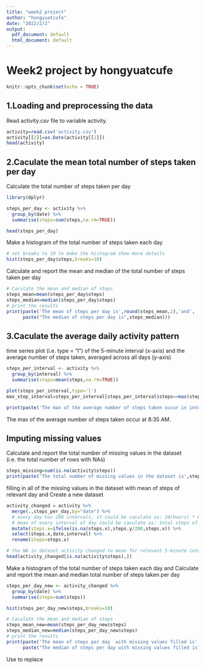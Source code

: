 ```yaml
---
title: "week2 project"
author: "hongyuatcufe"
date: "2022/2/2"
output:
  pdf_document: default
  html_document: default
---
```


# Week2 project by hongyuatcufe

```r
knitr::opts_chunk$set(echo = TRUE)
```

## 1.Loading and preprocessing the data

Read activity.csv file to variable activity.


```r
activity=read.csv('activity.csv')
activity[[2]]=as.Date(activity[[2]])
head(activity)
```

## 2.Caculate the mean total number of steps taken per day

Calculate the total number of steps taken per day

```r
library(dplyr)

steps_per_day <- activity %>%
  group_by(date) %>%
  summarise(steps=sum(steps,na.rm=TRUE))

head(steps_per_day)
```

Make a histogram of the total number of steps taken each day

```r
# set breaks to 10 to make the histogram show more details
hist(steps_per_day$steps,breaks=10)
```

Calculate and report the mean and median of the total number of steps taken per day

```r
# Caculate the mean and median of steps
steps_mean=mean(steps_per_day$steps)
steps_median=median(steps_per_day$steps)
# print the results
print(paste('The mean of steps per day is',round(steps_mean,2),'and',
      paste("The median of steps per day is",steps_median)))
```

## 3.Caculate the average daily activity pattern

time series plot (i.e. type = "l") of the 5-minute interval (x-axis) and the average number of steps taken, averaged across all days (y-axis)

```r
steps_per_interval <- activity %>%
  group_by(interval) %>%
  summarise(steps=mean(steps,na.rm=TRUE))

plot(steps_per_interval,type='l')
max_step_interval=steps_per_interval[steps_per_interval$steps==max(steps_per_interval$steps),'interval']

print(paste('The max of the average number of steps taken occur in interval', max_step_interval,'and the max steps is about',round(max(steps_per_interval$steps),0),'steps!'))
```

The max of the average number of steps taken occur at 8:35 AM. 

## Imputing missing values

Calculate and report the total number of missing values in the dataset (i.e. the total number of rows with NAs)

```r

steps_missing=sum(is.na(activity$steps))
print(paste('The total number of missing values in the dataset is',steps_missing))

```

filling in all of the missing values in the dataset with mean of steps of relevant day and Create a new dataset

```r
activity_changed = activity %>%
  merge(.,steps_per_day,by="date") %>%
  # every day has 288 intervals, it could be caculate as: 24(hours) * 60(minutes per hour) / 5(minutes per interval)
  # mean of every interval of day could be caculate as: total steps of that day / 288 intervals
  mutate(steps.x=ifelse(is.na(steps.x),steps.y/288,steps.x)) %>%
  select(steps.x,date,interval) %>%
  rename(steps=steps.x)

# the NA in dataset activity changed to mean for relevant 5-minute interval as blow:
head(activity_changed[is.na(activity$steps),])
```


Make a histogram of the total number of steps taken each day and Calculate and report the mean and median total number of steps taken per day

```r

steps_per_day_new <- activity_changed %>%
  group_by(date) %>%
  summarise(steps=sum(steps))

hist(steps_per_day_new$steps,breaks=10)

# Caculate the mean and median of steps
steps_mean_new=mean(steps_per_day_new$steps)
steps_median_new=median(steps_per_day_new$steps)
# print the results
print(paste('The mean of steps per day  with missing values filled is',round(steps_mean_new,2),'and',
      paste("The median of steps per day with missing values filled is",round(steps_median_new,2))))

```


Use to replace 


